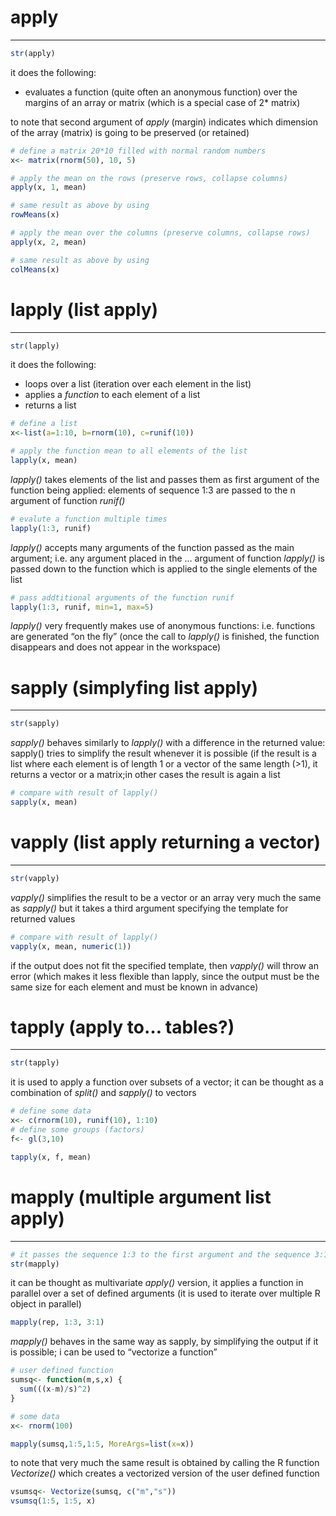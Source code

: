 # apply

****

```r
str(apply)
```

it does the following:

- evaluates a function (quite often an anonymous function) over the margins of an array or matrix (which is a special case of 2* matrix) 

to note that second argument of *apply* (margin) indicates which dimension of the array (matrix) is going to be preserved (or retained)

```r
# define a matrix 20*10 filled with normal random numbers
x<- matrix(rnorm(50), 10, 5)
```

```r
# apply the mean on the rows (preserve rows, collapse columns)
apply(x, 1, mean)

# same result as above by using 
rowMeans(x) 

# apply the mean over the columns (preserve columns, collapse rows)
apply(x, 2, mean)

# same result as above by using 
colMeans(x) 

```

# lapply (list apply)
***

```r
str(lapply)
```

it does the following:

- loops over a list (iteration over each element in the list)
- applies a *function* to each element of a list
- returns a list

```r
# define a list
x<-list(a=1:10, b=rnorm(10), c=runif(10))
```

```r
# apply the function mean to all elements of the list
lapply(x, mean)
```

*lapply()* takes elements of the list and passes them as first argument of the function being applied: elements of sequence 1:3 are passed to the n argument of function *runif()*

```r
# evalute a function multiple times
lapply(1:3, runif)
```

*lapply()* accepts many arguments of the function passed as the main argument; i.e. any argument placed in the ... argument of function *lapply()* is passed down to the function which is applied to the single elements of the list

```r
# pass addtitional arguments of the function runif
lapply(1:3, runif, min=1, max=5)
```

*lapply()* very frequently makes use of anonymous functions: i.e. functions are
generated "on the fly" (once the call to *lapply()* is finished, the function
disappears and does not appear in the workspace)


# sapply (simplyfing list apply)

***

```r
str(sapply)
```

*sapply()* behaves similarly to *lapply()* with a difference in the returned value: sapply() tries to simplify the result whenever it is possible (if the result is a list where each element is of length 1 or a vector of the same length (>1), it returns a vector or a matrix;in other cases the result is again a list

```r
# compare with result of lapply()
sapply(x, mean)
```

# vapply (list apply returning a vector)

***

```r
str(vapply)
```

*vapply()* simplifies the result to be a vector or an array very much the same as *sapply()* but it takes a third argument specifying the template for  returned values

```r
# compare with result of lapply()
vapply(x, mean, numeric(1))
```

if the output does not fit the specified template, then *vapply()* will throw an error (which makes it less flexible than lapply, since the output must be the same size for each element and must be known in advance)

# tapply (apply to... tables?)

***

```r
str(tapply)
```

it is used to apply a function over subsets of a vector; it can be thought as a combination of *split()* and *sapply()* to vectors


```r
# define some data
x<- c(rnorm(10), runif(10), 1:10)
# define some groups (factors)
f<- gl(3,10)
```

```r
tapply(x, f, mean)
```

# mapply (multiple argument list apply)

***

```r
# it passes the sequence 1:3 to the first argument and the sequence 3:1 to the second argument of the function *rep()*
str(mapply)
```

it can be thought as multivariate *apply()* version, it applies a function in parallel over a set of defined arguments (it is used to iterate over multiple R object in parallel)

```r
mapply(rep, 1:3, 3:1)
```
*mapply()* behaves in the same way as sapply, by simplifying the output if it is possible; i can be used to "vectorize a function"

```r
# user defined function
sumsq<- function(m,s,x) {
  sum(((x-m)/s)^2)
}

# some data
x<- rnorm(100)

```


```r
mapply(sumsq,1:5,1:5, MoreArgs=list(x=x))
```

to note that very much the same result is obtained by calling the R function *Vectorize()* which creates a vectorized version of the user defined function

```r
vsumsq<- Vectorize(sumsq, c("m","s"))
vsumsq(1:5, 1:5, x)
```
